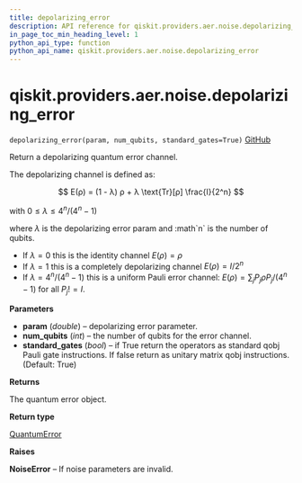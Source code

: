 ```yaml
---
title: depolarizing_error
description: API reference for qiskit.providers.aer.noise.depolarizing_error
in_page_toc_min_heading_level: 1
python_api_type: function
python_api_name: qiskit.providers.aer.noise.depolarizing_error
---
```


# qiskit.providers.aer.noise.depolarizing\_error

<span id="qiskit.providers.aer.noise.depolarizing_error" />

`depolarizing_error(param, num_qubits, standard_gates=True)` [GitHub](https://github.com/qiskit/qiskit-aer/tree/stable/0.8/qiskit/providers/aer/noise/errors/standard_errors.py "view source code")

Return a depolarizing quantum error channel.

The depolarizing channel is defined as:

$$
E(ρ) = (1 - λ) ρ + λ \text{Tr}[ρ] \frac{I}{2^n}
$$

with $0 \le λ \le 4^n / (4^n - 1)$

where $λ$ is the depolarizing error param and :math\`n\` is the number of qubits.

*   If $λ = 0$ this is the identity channel $E(ρ) = ρ$
*   If $λ = 1$ this is a completely depolarizing channel $E(ρ) = I / 2^n$
*   If $λ = 4^n / (4^n - 1)$ this is a uniform Pauli error channel: $E(ρ) = \sum_j P_j ρ P_j / (4^n - 1)$ for all $P_j != I$.

**Parameters**

*   **param** (*double*) – depolarizing error parameter.
*   **num\_qubits** (*int*) – the number of qubits for the error channel.
*   **standard\_gates** (*bool*) – if True return the operators as standard qobj Pauli gate instructions. If false return as unitary matrix qobj instructions. (Default: True)

**Returns**

The quantum error object.

**Return type**

[QuantumError](qiskit.providers.aer.noise.QuantumError "qiskit.providers.aer.noise.QuantumError")

**Raises**

**NoiseError** – If noise parameters are invalid.

